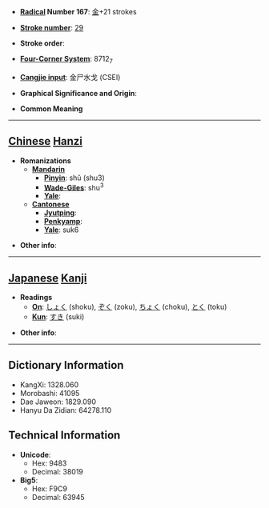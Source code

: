 * '''[[Wiktionary:Chinese radical index| Radical]] Number 167''': [[Wiktionary:Chinese radical index 金|金]]+21 strokes

* '''[[Wiktionary:Chinese total strokes index|Stroke number]]''': [[Wiktionary:Chinese total strokes index 29|29]]

* '''Stroke order''': 

* '''[[Wiktionary:Chinese four corner index|Four-Corner System]]''': 8712<sub>7</sub>

* '''[[Wiktionary:Chinese Cangjie index|Cangjie input]]''': 金尸水戈 (CSEI)

* '''Graphical Significance and Origin''': 

* '''Common Meaning'''

----

== [[Chinese]] [[Hanzi]] ==

* '''Romanizations'''
** '''[[Mandarin]]'''
*** '''[[Pinyin]]''': shǔ (shu3)
*** '''[[Wade-Giles]]''': shu<sup>3</sup>
*** '''[[Yale]]''': 
** '''[[Cantonese]]'''
*** '''[[Jyutping]]''':
*** '''[[Penkyamp]]''': 
*** '''[[Yale]]''': suk6

* '''Other info''': 

----

== [[Japanese]] [[Kanji]] ==

* '''Readings'''
** '''[[On]]''': [[しょく]] (shoku), [[ぞく]] (zoku), [[ちょく]] (choku), [[とく]] (toku)
** '''[[Kun]]''': [[すき]] (suki)

* '''Other info''':  

----

== Dictionary Information ==

* KangXi: 1328.060
* Morobashi: 41095
* Dae Jaweon: 1829.090
* Hanyu Da Zidian: 64278.110

== Technical Information ==

* '''Unicode''':
** Hex: 9483
** Decimal: 38019
* '''Big5''':
** Hex: F9C9
** Decimal: 63945